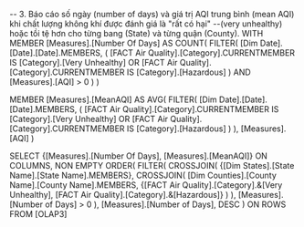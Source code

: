 ﻿-- 3. Báo cáo số ngày (number of days) và giá trị AQI trung bình (mean AQI) khi chất lượng không khí được đánh giá là "rất có hại" 
--(very unhealthy) hoặc tồi tệ hơn cho từng bang (State) và từng quận (County). 
WITH 
MEMBER [Measures].[Number Of Days] AS
    COUNT(
        FILTER(
            [Dim Date].[Date].[Date].MEMBERS,
            (
                [FACT Air Quality].[Category].CURRENTMEMBER IS [Category].[Very Unhealthy] 
                OR [FACT Air Quality].[Category].CURRENTMEMBER IS [Category].[Hazardous]
            )
            AND [Measures].[AQI] > 0
        )
    )

MEMBER [Measures].[MeanAQI] AS
    AVG(
        FILTER(
            [Dim Date].[Date].[Date].MEMBERS,
            (
                [FACT Air Quality].[Category].CURRENTMEMBER IS [Category].[Very Unhealthy]
                OR [FACT Air Quality].[Category].CURRENTMEMBER IS [Category].[Hazardous]
            )
        ),
        [Measures].[AQI]
    )

SELECT 
  {[Measures].[Number Of Days], [Measures].[MeanAQI]} ON COLUMNS,
  NON EMPTY 
  ORDER(
    FILTER(
      CROSSJOIN(
        {[Dim States].[State Name].[State Name].MEMBERS},
        CROSSJOIN(
          [Dim Counties].[County Name].[County Name].MEMBERS,
          {[FACT Air Quality].[Category].&[Very Unhealthy],
		  [FACT Air Quality].[Category].&[Hazardous]}
        )
      ),
      [Measures].[Number of Days] > 0
    ),
    [Measures].[Number of Days], DESC
  ) ON ROWS
FROM [OLAP3]